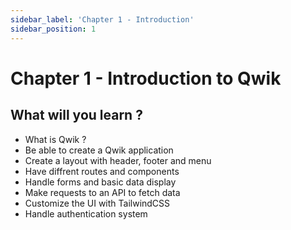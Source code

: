 ```yaml
---
sidebar_label: 'Chapter 1 - Introduction'
sidebar_position: 1
---
```

# Chapter 1 - Introduction to Qwik

## What will you learn ?

- What is Qwik ?
- Be able to create a Qwik application
- Create a layout with header, footer and menu
- Have diffrent routes and components
- Handle forms and basic data display
- Make requests to an API to fetch data
- Customize the UI with TailwindCSS
- Handle authentication system
